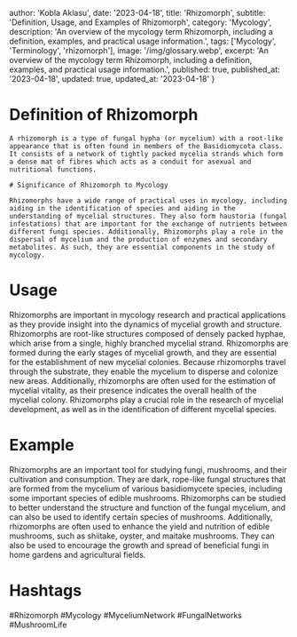 
  author: 'Kobla Aklasu',
  date: '2023-04-18',
  title: 'Rhizomorph',
  subtitle: 'Definition, Usage, and Examples of Rhizomorph',
  category: 'Mycology',
  description: 'An overview of the mycology term Rhizomorph, including a definition, examples, and practical usage information.',
  tags: ['Mycology', 'Terminology', 'rhizomorph'],
  image: '/img/glossary.webp',
  excerpt: 'An overview of the mycology term Rhizomorph, including a definition, examples, and practical usage information.',
  published: true,
  published_at: '2023-04-18',
  updated: true,
  updated_at: '2023-04-18'
}




# Definition of Rhizomorph
    
    A rhizomorph is a type of fungal hypha (or mycelium) with a root-like appearance that is often found in members of the Basidiomycota class. It consists of a network of tightly packed mycelia strands which form a dense mat of fibres which acts as a conduit for asexual and nutritional functions. 
    
    # Significance of Rhizomorph to Mycology
    
    Rhizomorphs have a wide range of practical uses in mycology, including aiding in the identification of species and aiding in the understanding of mycelial structures. They also form haustoria (fungal infestations) that are important for the exchange of nutrients between different fungi species. Additionally, Rhizomorphs play a role in the dispersal of mycelium and the production of enzymes and secondary metabolites. As such, they are essential components in the study of mycology.

# Usage

Rhizomorphs are important in mycology research and practical applications as they provide insight into the dynamics of mycelial growth and structure. Rhizomorphs are root-like structures composed of densely packed hyphae, which arise from a single, highly branched mycelial strand. Rhizomorphs are formed during the early stages of mycelial growth, and they are essential for the establishment of new mycelial colonies. Because rhizomorphs travel through the substrate, they enable the mycelium to disperse and colonize new areas. Additionally, rhizomorphs are often used for the estimation of mycelial vitality, as their presence indicates the overall health of the mycelial colony. Rhizomorphs play a crucial role in the research of mycelial development, as well as in the identification of different mycelial species.

# Example

Rhizomorphs are an important tool for studying fungi, mushrooms, and their cultivation and consumption. They are dark, rope-like fungal structures that are formed from the mycelium of various basidiomycete species, including some important species of edible mushrooms. Rhizomorphs can be studied to better understand the structure and function of the fungal mycelium, and can also be used to identify certain species of mushrooms. Additionally, rhizomorphs are often used to enhance the yield and nutrition of edible mushrooms, such as shiitake, oyster, and maitake mushrooms. They can also be used to encourage the growth and spread of beneficial fungi in home gardens and agricultural fields.

# Hashtags

#Rhizomorph #Mycology #MyceliumNetwork #FungalNetworks #MushroomLife

